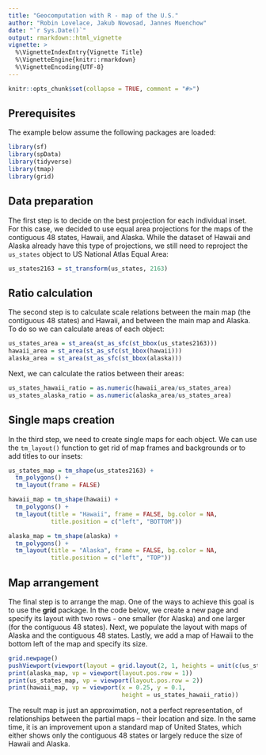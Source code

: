 ```yaml
---
title: "Geocomputation with R - map of the U.S."
author: "Robin Lovelace, Jakub Nowosad, Jannes Muenchow"
date: "`r Sys.Date()`"
output: rmarkdown::html_vignette
vignette: >
  %\VignetteIndexEntry{Vignette Title}
  %\VignetteEngine{knitr::rmarkdown}
  %\VignetteEncoding{UTF-8}
---
```


```r
knitr::opts_chunk$set(collapse = TRUE, comment = "#>")
```

## Prerequisites {-}

The example below assume the following packages are loaded:

```r
library(sf)
library(spData)
library(tidyverse)
library(tmap)
library(grid)
```

## Data preparation

The first step is to decide on the best projection for each individual inset.
For this case, we decided to use equal area projections for the maps of the contiguous 48 states, Hawaii, and Alaska.
While the dataset of Hawaii and Alaska already have this type of projections, we still need to reproject the `us_states` object to US National Atlas Equal Area:

```r
us_states2163 = st_transform(us_states, 2163)
```

## Ratio calculation

The second step is to calculate scale relations between the main map (the contiguous 48 states) and Hawaii, and between the main map and Alaska.
To do so we can calculate areas of each object:

```r
us_states_area = st_area(st_as_sfc(st_bbox(us_states2163)))
hawaii_area = st_area(st_as_sfc(st_bbox(hawaii)))
alaska_area = st_area(st_as_sfc(st_bbox(alaska)))
``` 

Next, we can calculate the ratios between their areas:

```r
us_states_hawaii_ratio = as.numeric(hawaii_area/us_states_area)
us_states_alaska_ratio = as.numeric(alaska_area/us_states_area)
```

## Single maps creation

In the third step, we need to create single maps for each object.
We can use the `tm_layout()` function to get rid of map frames and backgrounds or to add titles to our insets:

```r
us_states_map = tm_shape(us_states2163) +
  tm_polygons() + 
  tm_layout(frame = FALSE)
```

```r
hawaii_map = tm_shape(hawaii) +
  tm_polygons() + 
  tm_layout(title = "Hawaii", frame = FALSE, bg.color = NA, 
            title.position = c("left", "BOTTOM")) 
```

```r
alaska_map = tm_shape(alaska) +
  tm_polygons() + 
  tm_layout(title = "Alaska", frame = FALSE, bg.color = NA, 
            title.position = c("left", "TOP")) 
```

## Map arrangement

The final step is to arrange the map.
One of the ways to achieve this goal is to use the **grid** package.
In the code below, we create a new page and specify its layout with two rows - one smaller (for Alaska) and one larger (for the contiguous 48 states).
Next, we populate the layout with maps of Alaska and the contiguous 48 states.
Lastly, we add a map of Hawaii to the bottom left of the map and specify its size.

```r
grid.newpage()
pushViewport(viewport(layout = grid.layout(2, 1, heights = unit(c(us_states_alaska_ratio, 1), "null"))))
print(alaska_map, vp = viewport(layout.pos.row = 1))
print(us_states_map, vp = viewport(layout.pos.row = 2))
print(hawaii_map, vp = viewport(x = 0.25, y = 0.1,
                                height = us_states_hawaii_ratio))
```

The result map is just an approximation, not a perfect representation, of relationships between the partial maps -- their location and size. 
In the same time, it is an improvement upon a standard map of United States, which either shows only the contiguous 48 states or largely reduce the size of Hawaii and Alaska.
